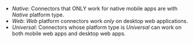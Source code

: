 - _Native_: Connectors that ONLY work for native mobile apps are with _Native_ platform type.
- _Web_: _Web_ platform connectors work _only_ on desktop web applications.
- _Universal_: Connectors whose platform type is _Universal_ can work on both mobile web apps and desktop web apps.
